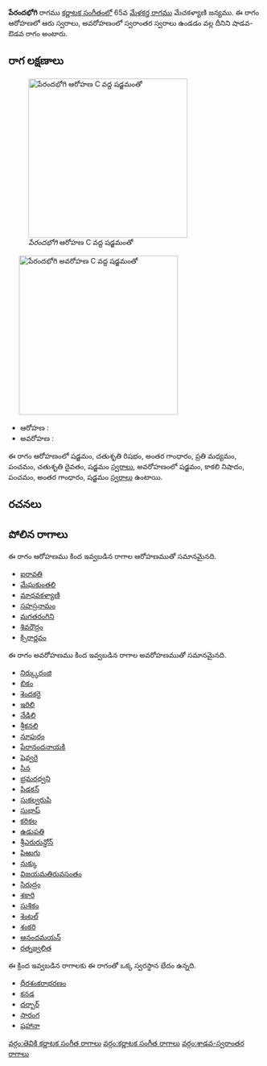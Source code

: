 {{Infobox ragam
	| name          	= పేరందభోగి
	| synonym	    	= 
	| mela          	= 
	| chakra        	= 
	| janaka        	= 
	| type          	= శాడవ-స్వరాంతర
	| arohanam      	= {{svaraC|S|R2|G3|M2|P|D2|S'}} 
	| avarohanam    	= {{svaraC|S'|N3|P|G3|S}}
	| jeeva         	=
	| chhaya        	=
	| nyasa         	=
	| vishesha      	= 
	| equivalent  		= 
}}
{{కర్ణాటక సంగీత రాగాలు}}
'''పేరందభోగి''' రాగము [[కర్ణాటక సంగీతం]]లో 65వ [[మేళకర్త రాగము]] మేచకళ్యాణి జన్యము.  ఈ రాగం ఆరోహణలో ఆరు స్వరాలు, అవరోహణంలో స్వరాంతర స్వరాలు ఉండడం వల్ల దీనిని షాడవ-ఔడవ రాగం అంటారు.


==రాగ లక్షణాలు==
[[Image:perandabhogi_ar_kb2wiki.png|thumb|right|316px|''పేరందభోగి'' ఆరోహణ C వద్ద షడ్జమంతో]]
	[[Image:perandabhogi_av_kb2wiki.png|thumb|right|316px|''పేరందభోగి'' అవరోహణ C వద్ద షడ్జమంతో]]

* ఆరోహణ : {{svaraC|S|R2|G3|M2|P|D2|S'}} 
* అవరోహణ : {{svaraC|S'|N3|P|G3|S}}

ఈ రాగం ఆరోహణంలో షడ్జమం, చతుశృతి రిషభం, అంతర గాంధారం, ప్రతి మధ్యమం, పంచమం, చతుశృతి దైవతం, షడ్జమం [[స్వరాలు]], అవరోహణంలో షడ్జమం, కాకలి  నిషాదం, పంచమం, అంతర గాంధారం, షడ్జమం [[స్వరాలు]] ఉంటాయి.

==రచనలు==



==పోలిన రాగాలు==
ఈ రాగం ఆరోహణము కింద ఇవ్వబడిన రాగాల ఆరోహణముతో సమానమైనది.
* [[ఐరావతి]]
* [[మేఘకుంతలి]]
* [[మాధవకళ్యాణి]]
* [[సహస్రనామం]]
* [[మగతరంగిని]]
* [[శివరౌద్రం]]
* [[క్సిరార్ణవం]]

ఈ రాగం అవరోహణము కింద ఇవ్వబడిన రాగాల అవరోహణముతో సమానమైనది.
* [[నిర్క్కురంజి]]
* [[బికం]]
* [[శెందకరై]]
* [[ఇరిలి]]
* [[నేడిలి]]
* [[శ్రీకనలి]]
* [[నూపురం]]
* [[పేరానందనాయకి]]
* [[షెవ్వరై]]
* [[సిన]]
* [[భ్రమరధ్వని]]
* [[పిడకన్]]
* [[సుకల్వరుపి]]
* [[సుభాష్]]
* [[కరికల]]
* [[ఉడుపతి]]
* [[ శ్రీఎరురున్డోన్]]
* [[పిఱుగు]]
* [[నుక్కు]]
* [[విజయమతిరువసంతం]]
* [[సిరుద్రం]]
* [[శకారి]]
* [[సుశికం]]
* [[శెంటల్]]
* [[శంకరి]]
* [[ఆనందమయన్]]
* [[రత్నజ్వలిత]]

ఈ క్రింద ఇవ్వబడిన రాగాలకు ఈ రాగంతో ఒక్క స్వరస్థాన భేదం ఉన్నది.
* [[ధీరశంకరాభరణం]]
* [[కనడ]]
* [[దర్బార్]]
* [[సారంగ]]
* [[షహానా]]



[[వర్గం:తెవికి కర్ణాటక సంగీత రాగాలు]]
[[వర్గం:కర్ణాటక సంగీత రాగాలు]]
[[వర్గం:శాడవ-స్వరాంతర రాగాలు]]